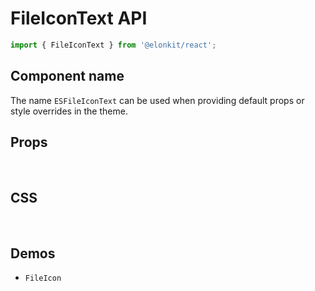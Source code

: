 
<Meta title="Components API/FileIconText" />

# FileIconText API

```js
import { FileIconText } from '@elonkit/react';
```

## Component name

The name `ESFileIconText` can be used when providing default props or style overrides in the theme.

## Props

<TableInterface variant="props" name="FileIconTextProps" />

<br />

## CSS

<TableInterface variant="css" name="FileIconTextClasses" />

<br />

## Demos

<ul>
  <li>
    <LinkTo kind="components-FileIcon" story="demo">
      <code>FileIcon</code>
    </LinkTo>
  </li>
</ul>
